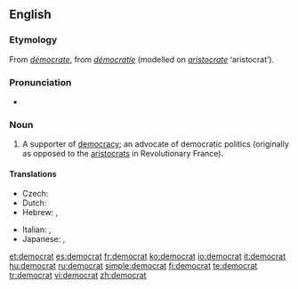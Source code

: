 {{wikipedia|dab=democrat}}
{{also|Democrat}}
==English==

===Etymology===
From {{etyl|fr}} ''[[démocrate]]'', from ''[[démocratie]]'' (modelled on ''[[aristocrate]]'' ‘aristocrat’).

===Pronunciation===
* {{IPA|/ˈdɛməkræt/}}

===Noun===
{{en-noun}}

# A supporter of [[democracy]]; an advocate of democratic politics (originally as opposed to the [[aristocrats]] in Revolutionary France).

====Translations====
{{trans-top|supporter of democracy}}
* Czech: {{t-|cs|demokrat|m}}
* Dutch: {{t|nl|democraat|m}}
* Hebrew: {{t|he|דמוקרט|m|tr=demoqrat'}}, {{t|he|דמוקרטית|f|tr=demoqrat'it}}
{{trans-mid}}
* Italian: {{t-|it|democratico|m}}, {{t+|it|democratica|f}}
* Japanese: {{t|ja|民主党支持者|tr=minshutōshijisha}} {{qualifier|for the party supporter}}, {{t|ja|民主主義者|tr=minshushugisha}} {{qualifier|for the idea supporter}}
{{trans-bottom}}

[[et:democrat]]
[[es:democrat]]
[[fr:democrat]]
[[ko:democrat]]
[[io:democrat]]
[[it:democrat]]
[[hu:democrat]]
[[ru:democrat]]
[[simple:democrat]]
[[fi:democrat]]
[[te:democrat]]
[[tr:democrat]]
[[vi:democrat]]
[[zh:democrat]]
